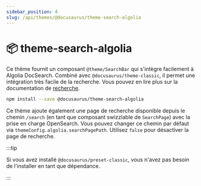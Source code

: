 ```yaml
---
sidebar_position: 4
slug: /api/themes/@docusaurus/theme-search-algolia
---
```


# 📦 theme-search-algolia

Ce thème fournit un composant `@theme/SearchBar` qui s'intègre facilement à Algolia DocSearch. Combiné avec `@docusaurus/theme-classic`, il permet une intégration très facile de la recherche. Vous pouvez en lire plus sur la documentation de [recherche](../../search.mdx).

```bash npm2yarn
npm install --save @docusaurus/theme-search-algolia
```

Ce thème ajoute également une page de recherche disponible depuis le chemin `/search` (en tant que composant swizzlable de `SearchPage`) avec la prise en charge OpenSearch. Vous pouvez changer ce chemin par défaut via `themeConfig.algolia.searchPagePath`. Utilisez `false` pour désactiver la page de recherche.

:::tip

Si vous avez installé `@docusaurus/preset-classic`, vous n'avez pas besoin de l'installer en tant que dépendance.

:::
